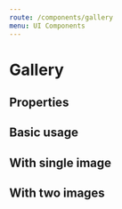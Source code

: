 ```yaml
---
route: /components/gallery
menu: UI Components
---
```



# Gallery

## Properties

<Props of={Gallery} />

## Basic usage

<Playground>
  <Gallery
    images={[
      'https://source.unsplash.com/random/800x600',
      'https://source.unsplash.com/random/800x601',
      'https://source.unsplash.com/random/800x603',
      'https://source.unsplash.com/random/840x600',
      'https://source.unsplash.com/random/820x600',
      'https://source.unsplash.com/random/500x500',
      'https://source.unsplash.com/random/300x300',
      'https://source.unsplash.com/random/420x420',
    ]}
  />
</Playground>

## With single image

<Playground>
  <Gallery images={['https://source.unsplash.com/random/800x600']} />
</Playground>

## With two images

<Playground>
  <Gallery images={['https://source.unsplash.com/random/800x600', 'https://source.unsplash.com/random/800x601']} />
</Playground>
